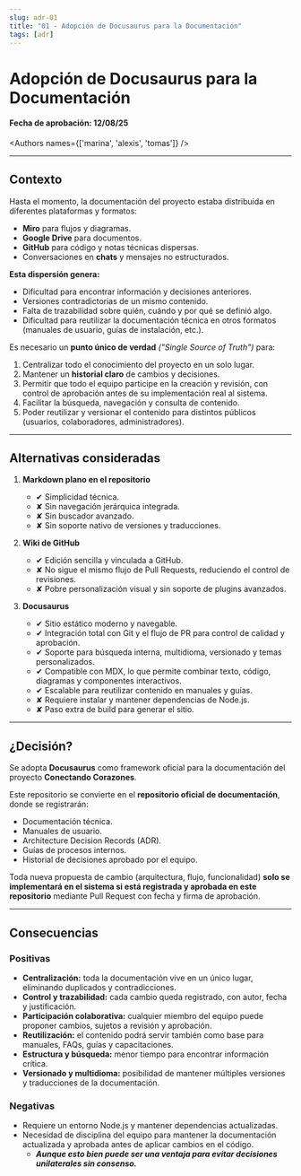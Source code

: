 ```yaml
---
slug: adr-01
title: "01 - Adopción de Docusaurus para la Documentación"
tags: [adr]
---
```



# Adopción de Docusaurus para la Documentación

#### Fecha de aprobación: 12/08/25
<Authors names={['marina', 'alexis', 'tomas']} />

---

## Contexto
Hasta el momento, la documentación del proyecto estaba distribuida en diferentes plataformas y formatos:  
- **Miro** para flujos y diagramas.
- **Google Drive** para documentos.
- **GitHub** para código y notas técnicas dispersas.
- Conversaciones en **chats** y mensajes no estructurados.

**Esta dispersión genera:**
- Dificultad para encontrar información y decisiones anteriores.
- Versiones contradictorias de un mismo contenido.
- Falta de trazabilidad sobre quién, cuándo y por qué se definió algo.
- Dificultad para reutilizar la documentación técnica en otros formatos (manuales de usuario, guías de instalación, etc.).

Es necesario un **punto único de verdad** *("Single Source of Truth")* para:
1. Centralizar todo el conocimiento del proyecto en un solo lugar.
2. Mantener un **historial claro** de cambios y decisiones.
3. Permitir que todo el equipo participe en la creación y revisión, con control de aprobación antes de su implementación real al sistema.
4. Facilitar la búsqueda, navegación y consulta de contenido.
5. Poder reutilizar y versionar el contenido para distintos públicos (usuarios, colaboradores, administradores).

---

## Alternativas consideradas

1. **Markdown plano en el repositorio**
   - ✔ Simplicidad técnica.
   - ✘ Sin navegación jerárquica integrada.
   - ✘ Sin buscador avanzado.
   - ✘ Sin soporte nativo de versiones y traducciones.
   
2. **Wiki de GitHub**
   - ✔ Edición sencilla y vinculada a GitHub.
   - ✘ No sigue el mismo flujo de Pull Requests, reduciendo el control de revisiones.
   - ✘ Pobre personalización visual y sin soporte de plugins avanzados.
   
3. **Docusaurus**
   - ✔ Sitio estático moderno y navegable.
   - ✔ Integración total con Git y el flujo de PR para control de calidad y aprobación.
   - ✔ Soporte para búsqueda interna, multidioma, versionado y temas personalizados.
   - ✔ Compatible con MDX, lo que permite combinar texto, código, diagramas y componentes interactivos.
   - ✔ Escalable para reutilizar contenido en manuales y guías.
   - ✘ Requiere instalar y mantener dependencias de Node.js.
   - ✘ Paso extra de build para generar el sitio.

---

## ¿Decisión?
Se adopta **Docusaurus** como framework oficial para la documentación del proyecto **Conectando Corazones**.

Este repositorio se convierte en el **repositorio oficial de documentación**, donde se registrarán:
- Documentación técnica.
- Manuales de usuario.
- Architecture Decision Records (ADR).
- Guías de procesos internos.
- Historial de decisiones aprobado por el equipo.

Toda nueva propuesta de cambio (arquitectura, flujo, funcionalidad) **solo se implementará en el sistema si está registrada y aprobada en este repositorio** mediante Pull Request con fecha y firma de aprobación.

---

## Consecuencias

### Positivas
- **Centralización:** toda la documentación vive en un único lugar, eliminando duplicados y contradicciones.
- **Control y trazabilidad:** cada cambio queda registrado, con autor, fecha y justificación.
- **Participación colaborativa:** cualquier miembro del equipo puede proponer cambios, sujetos a revisión y aprobación.
- **Reutilización:** el contenido podrá servir también como base para manuales, FAQs, guías y capacitaciones.
- **Estructura y búsqueda:** menor tiempo para encontrar información crítica.
- **Versionado y multidioma:** posibilidad de mantener múltiples versiones y traducciones de la documentación.

### Negativas
- Requiere un entorno Node.js y mantener dependencias actualizadas.
- Necesidad de disciplina del equipo para mantener la documentación actualizada y aprobada antes de aplicar cambios en el código.
   - ***Aunque esto bien puede ser una ventaja para evitar decisiones unilaterales sin consenso.***